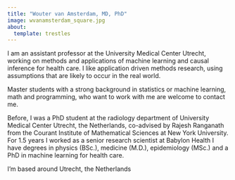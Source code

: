```yaml
---
title: "Wouter van Amsterdam, MD, PhD"
image: wvanamsterdam_square.jpg
about:
  template: trestles
---
```


I am an assistant professor at the University Medical Center Utrecht, working on methods and applications of machine learning and causal inference for health care.
I like application driven methods research, using assumptions that are likely to occur in the real world.

Master students with a strong background in statistics or machine learning, math and programming, who want to work with me are welcome to contact me.

Before, I was a PhD student at the radiology department of University Medical Center Utrecht, the Netherlands,
co-advised by Rajesh Ranganath from the Courant Institute of Mathematical Sciences at New York University.
For 1.5 years I worked as a senior research scientist at Babylon Health
I have degrees in physics (BSc.), medicine (M.D.), epidemiology (MSc.) and a PhD in machine learning for health care.

I'm based around Utrecht, the Netherlands
